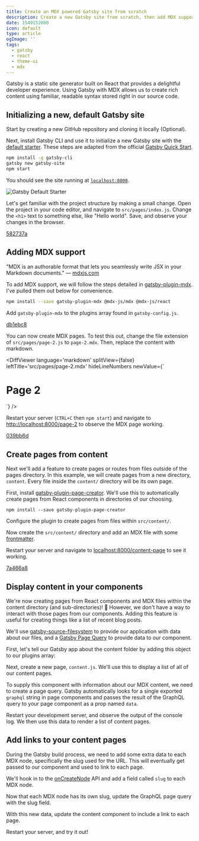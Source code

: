 ```yaml
---
title: Create an MDX powered Gatsby site from scratch
description: Create a new Gatsby site from scratch, then add MDX support and style with Theme UI.
date: 1549152000
icon: default
type: article
ogImage: ''
tags:
  - gatsby
  - react
  - theme-ui
  - mdx
---
```



Gatsby is a static site generator built on React that provides a delightful developer experience. Using Gatsby with MDX allows us to create rich content using familiar, readable syntax stored right in our source code.

## Initializing a new, default Gatsby site

Start by creating a new GitHub repository and cloning it locally (Optional).

Next, install Gatsby CLI and use it to initialize a new Gatsby site with the [default starter](https://github.com/gatsbyjs/gatsby-starter-default). These steps are adapted from the official [Gatsby Quick Start](https://www.gatsbyjs.org/docs/quick-start).

```bash
npm install -g gatsby-cli
gatsby new gatsby-site
npm start
```

You should see the site running at [`localhost:8000`](http://localhost:8000).

![Gatsby Default Starter](./gatsby-default-starter.png)

Let's get familiar with the project structure by making a small change. Open the project in your code editor, and navigate to `src/pages/index.js`. Change the `<h1>` text to something else, like "Hello world". Save, and observe your changes in the browser.

[582737a](https://github.com/RyanWarner/gatsby-starter-mdx-theme-ui/pull/1/commits/582737aa360a6a6aebb8b77c0b8676d5333b6520)

## Adding MDX support

"MDX is an authorable format that lets you seamlessly write JSX in your Markdown documents." — [mdxjs.com](https://mdxjs.com/)

To add MDX support, we will follow the steps detailed in [gatsby-plugin-mdx](https://www.gatsbyjs.org/packages/gatsby-plugin-mdx/#installation). I've pulled them out below for convenience.

```bash
npm install --save gatsby-plugin-mdx @mdx-js/mdx @mdx-js/react
```

Add ``gatsby-plugin-mdx`` to the plugins array found in `gatsby-config.js`.

<MdxPluginDiff />

[db1ebc8](https://github.com/RyanWarner/gatsby-starter-mdx-theme-ui/pull/1/commits/db1ebc87c74c90d45c36c66badfbccbe48860790)

You can now create MDX pages. To test this out, change the file extension of `src/pages/page-2.js` to `page-2.mdx`. Then, replace the content with markdown.

<DiffViewer
  language='markdown'
  splitView={false}
  leftTitle='src/pages/page-2.mdx'
  hideLineNumbers
  newValue={`
# Page 2
  `}
/>

Restart your server (`CTRL+C` then `npm start`) and navigate to [http://localhost:8000/page-2](http://localhost:8000/page-2) to observe the MDX page working.

[039bb6d](https://github.com/RyanWarner/gatsby-starter-mdx-theme-ui/pull/1/commits/039bb6da6b4fec403b07cee33a456ed61d66b656)

## Create pages from content

Next we'll add a feature to create pages or routes from files outside of the pages directory. In this example, we will create pages from a new directory, `content`. Every file inside the `content/` directory will be its own page.

First, install [gatsby-plugin-page-creator](https://www.gatsbyjs.org/packages/gatsby-plugin-page-creator/). We'll use this to automatically create pages from React components in directories of our choosing.

```
npm install --save gatsby-plugin-page-creator
```

Configure the plugin to create pages from files within `src/content/`.

<GatsbyConfigPages />

Now create the `src/content/` directory and add an MDX file with some [frontmatter](https://www.gatsbyjs.org/docs/adding-markdown-pages/#frontmatter-for-metadata-in-markdown-files).

<NewMdxPage />

Restart your server and navigate to [localhost:8000/content-page](http://localhost:8000/content-page) to see it working.

[7a466a8](https://github.com/RyanWarner/gatsby-starter-mdx-theme-ui/pull/1/commits/7a466a813bf089c61292e1c25d14745c0853ff54)

## Display content in your components

We're now creating pages from React components and MDX files within the content directory (and sub-directories)! 🎉 However, we don't have a way to interact with those pages from our components. Adding this feature is useful for creating things like a list of recent blog posts.

We'll use [gatsby-source-filesystem](https://www.gatsbyjs.org/pac[kages/gatsby-source-filesystem/) to provide our application with data about our files, and a [Gatsby Page Query](https://www.gatsbyjs.org/docs/page-query/) to provide data to our component.

First, let's tell our Gatsby app about the content folder by adding this object to our plugins array:

<ContentSource />

Next, create a new page, `content.js`. We'll use this to display a list of all of our content pages.

<CreateContentPage />

To supply this component with information about our MDX content, we need to create a page query. Gatsby automatically looks for a single exported `graphql` string in page components and passes the result of the GraphQL query to your page component as a prop named `data`.

<AddGraphql />

Restart your development server, and observe the output of the console log. We then use this data to render a list of content pages.

## Add links to your content pages

During the Gatsby build process, we need to add some extra data to each MDX node, specifically the slug used for the URL. This will eventually get passed to our component and used to link to each page.

We'll hook in to the [onCreateNode](https://www.gatsbyjs.org/docs/node-apis/#onCreateNode) API and add a field called `slug` to each MDX node.

<OnCreateNode />

Now that each MDX node has its own slug, update the GraphQL page query with the slug field.

<GraphqlSlug />

With this new data, update the content component to include a link to each page.

<ContentDiff />


Restart your server, and try it out!
